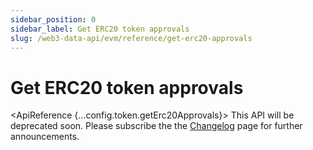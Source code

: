 ```yaml
---
sidebar_position: 0
sidebar_label: Get ERC20 token approvals
slug: /web3-data-api/evm/reference/get-erc20-approvals
---
```



# Get ERC20 token approvals

<ApiReference {...config.token.getErc20Approvals}>
  <Admonition type="caution" title="DEPRECATED ENDPOINT">
    This API will be deprecated soon. Please subscribe the the
    [Changelog](/changelog) page for further announcements.
  </Admonition>
</ApiReference>
